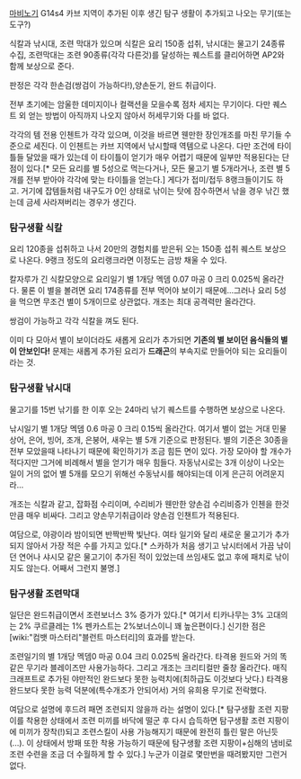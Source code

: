 [[마비노기]] G14s4 카브 지역이 추가된 이후 생긴 탐구 생활이 추가되고 나오는 무기(또는 도구?)

식칼과 낚시대, 조련 막대가 있으며 식칼은 요리 150종 섭취, 낚시대는 물고기 24종류 수집, 조련막대는 조련 90종류(각각 다른것)를 달성하는 퀘스트를 클리어하면 AP2와 함께 보상으로 준다.

판정은 각각 한손검(쌍검이 가능하다!),양손둔기, 완드 취급이다.

전부 초기에는 암울한 데미지이나 컬랙션을 모을수록 점차 세지는 무기이다. 다만 퀘스트 외 얻는 방법이 아직까지 나오지 않아서 허세무기와 다를 바 없다.

각각의 템 전용 인첸트가 각각 있으며, 이것을 바르면 웬만한 장인개조를 마친 무기들 수준으로 세진다. 이 인첸트는 카브 지역에서 낚시할때 역템으로 나온다. 다만 조건에 타이틀들 달았을 때가 있는데 이 타이틀이 얻기가 매우 어렵기 때문에 일부만 적용된다는 단점이 있다.[* 모든 요리를 별 5성으로 먹는다거나, 모든 물고기 별 5개라거나, 조련 별 5개를 전부 받아야 각각에 맞는 타이틀을 얻는다.] 게다가 접미/접두 8랭크들이기도 하고.
거기에 잡템들처럼 내구도가 0인 상태로 낚이는 탓에 잠수하면서 낚을 경우 낚긴 했는데 금세 사라져버리는 경우가 생긴다.

=== 탐구생활 식칼 ===
요리 120종을 섭취하고 나서 20만의 경험치를 받은뒤 오는 150종 섭취 퀘스트 보상으로 나온다. 9랭크 정도의 요리랭크라면 이정도는 금방 채울 수 있다.

칼자루가 긴 식칼모양으로 요리일기 별 1개당 멕뎀 0.07 마공 0 크리 0.025씩 올라간다.
물론 이 별을 볼려면 요리 174종류를 전부 먹어야 보이기 때문에...그러나 요리 5성을 먹으면 무조건 별이 5개이므로 상관없다. 개조는 최대 공격력만 올라간다.

쌍검이 가능하고 각각 식칼을 껴도 된다.

이미 다 모아서 별이 보이더라도 새롭게 요리가 추가되면 '''기존의 별 보이던 음식들의 별이 안보인다!''' 문제는 새롭게 추가된 요리가 '''드래곤'''의 부속지로 만들어야 되는 요리들이라는 것.
=== 탐구생활 낚시대 ===
물고기를 15번 낚기를 한 이후 오는 24마리 낚기 퀘스트를 수행하면 보상으로 나온다.

낚시일기 별 1개당 멕뎀 0.6 마공 0 크리 0.15씩 올라간다.  여기서 별이 없는 거대 민물상어, 은어, 빙어, 조개, 은붕어, 새우는 별 5개 기준으로 판정된다. 별의 기준은 30종을 전부 모았을때 나타나기 때문에 확인하기가 조금 힘든 면이 있다.
가장 모아야 할 개수가 적다지만 그거에 비례해서 별을 얻기가 매우 힘들다. 자동낚시로는 3개 이상이 나오는 일이 거의 없어 별 5개를 모으기 위해선 수동낚시를 해야되는데 이게 은근히 어려운지라...

개조는 식칼과 같고, 잡화점 수리이며, 수리비가 웬만한 양손검 수리비증가 인첸을 한것만큼 매우 비싸다. 그리고 양손무기취급이라 양손검 인챈트가 적용된다.

여담으로, 야광이라 밤이되면 반짝반짝 빛난다.
여타 일기와 달리 새로운 물고기가 추가되지 않아서 가장 적은 수를 가지고 있다.[* 스카하가 처음 생기고 낚시터에서 가끔 낚이던 연어나 샤시모 같은 물고기이 추가된 적이 있었는데 쓰임새도 없고 후에 패치로 낚이지도 않는다. 어째서 그런지 불명.]
=== 탐구생활 조련막대 ===
일단은 완드취급이면서 조련보너스 3% 증가가 있다.[* 여기서 티카나무는 3% 고대의는 2% 쿠르클레는 1% 펜카스트는 2%보너스이니 꽤 높은편이다.] 신기한 점은 [wiki:"컴뱃 마스터리"블런트 마스터리]의 효과를 받는다.

조련일기의 별 1개당 멕뎀0 마공 0.04 크리 0.025씩 올라간다. 타격용 원드와 거의 똑같은 무기라 블레이즈만 사용가능하다. 그리고 개조는 크리티컬만 줄창 올라간다.
매직 크래프트로 추가된 야만적인 완드보다 못한 능력치에(최하급도 이것보다 낫다.) 타격용 완드보다 못한 능력 덕분에(특수개조가 안되어서) 거의 유희용 무기로 전락했다.

여담으로 설명에 후드려 패면 조련되지 않을까 라는 설명이 있다.[* 탐구생활 조련 지팡이를 착용한 상태에서 조련 미끼를 바닥에 떨군 후 다시 습득하면 탐구생활 조련 지팡이에 미끼가 장착(!)되고 조련스킬이 사용 가능해지기 때문에 완전히 틀린 말은 아닌듯(...). 이 상태에서 방패 또한 착용 가능하기 때문에 탐구생활 조련 지팡이+심해의 냄비로 조련 수련을 조금 더 수월하게 할 수 있다.] 누군가 이걸로 몇만번을 때려봤지만 그런거 없다.
